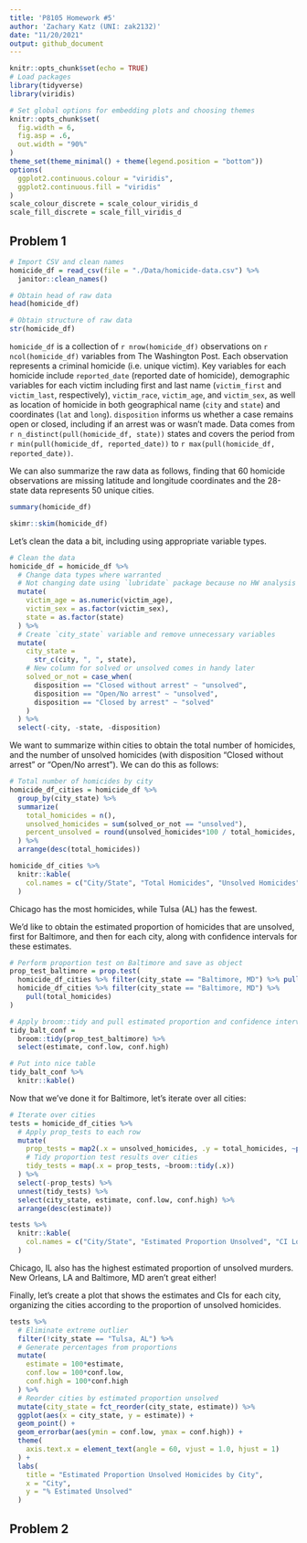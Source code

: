 ```yaml
---
title: 'P8105 Homework #5'
author: 'Zachary Katz (UNI: zak2132)'
date: "11/20/2021"
output: github_document
---
```


```r
knitr::opts_chunk$set(echo = TRUE)
# Load packages
library(tidyverse)
library(viridis)

# Set global options for embedding plots and choosing themes
knitr::opts_chunk$set(
  fig.width = 6,
  fig.asp = .6,
  out.width = "90%"
)
theme_set(theme_minimal() + theme(legend.position = "bottom"))
options(
  ggplot2.continuous.colour = "viridis",
  ggplot2.continuous.fill = "viridis"
)
scale_colour_discrete = scale_colour_viridis_d
scale_fill_discrete = scale_fill_viridis_d
```

## Problem 1

```r
# Import CSV and clean names
homicide_df = read_csv(file = "./Data/homicide-data.csv") %>% 
  janitor::clean_names()

# Obtain head of raw data
head(homicide_df)

# Obtain structure of raw data
str(homicide_df)
```

`homicide_df` is a collection of `r nrow(homicide_df)` observations on `r ncol(homicide_df)` variables from The Washington Post. Each observation represents a criminal homicide (i.e. unique victim). Key variables for each homicide include `reported_date` (reported date of homicide), demographic variables for each victim including first and last name (`victim_first` and `victim_last`, respectively), `victim_race`, `victim_age`, and `victim_sex`, as well as location of homicide in both geographical name (`city` and `state`) and coordinates (`lat` and `long`). `disposition` informs us whether a case remains open or closed, including if an arrest was or wasn't made. Data comes from `r n_distinct(pull(homicide_df, state))` states and covers the period from `r min(pull(homicide_df, reported_date))` to `r max(pull(homicide_df, reported_date))`.

We can also summarize the raw data as follows, finding that 60 homicide observations are missing latitude and longitude coordinates and the 28-state data represents 50 unique cities.

```r
summary(homicide_df)

skimr::skim(homicide_df)
```

Let's clean the data a bit, including using appropriate variable types.

```r
# Clean the data
homicide_df = homicide_df %>% 
  # Change data types where warranted
  # Not changing date using `lubridate` package because no HW analysis requires date var
  mutate(
    victim_age = as.numeric(victim_age),
    victim_sex = as.factor(victim_sex),
    state = as.factor(state)
  ) %>% 
  # Create `city_state` variable and remove unnecessary variables
  mutate(
    city_state = 
      str_c(city, ", ", state),
    # New column for solved or unsolved comes in handy later
    solved_or_not = case_when(
      disposition == "Closed without arrest" ~ "unsolved",
      disposition == "Open/No arrest" ~ "unsolved",
      disposition == "Closed by arrest" ~ "solved"
    )
  ) %>% 
  select(-city, -state, -disposition)
```

We want to summarize within cities to obtain the total number of homicides, and the number of unsolved homicides (with disposition "Closed without arrest" or "Open/No arrest"). We can do this as follows:

```r
# Total number of homicides by city
homicide_df_cities = homicide_df %>% 
  group_by(city_state) %>% 
  summarize(
    total_homicides = n(),
    unsolved_homicides = sum(solved_or_not == "unsolved"),
    percent_unsolved = round(unsolved_homicides*100 / total_homicides, 1)
  ) %>% 
  arrange(desc(total_homicides))

homicide_df_cities %>% 
  knitr::kable(
    col.names = c("City/State", "Total Homicides", "Unsolved Homicides", "% Unsolved")
  )
```

Chicago has the most homicides, while Tulsa (AL) has the fewest.

We'd like to obtain the estimated proportion of homicides that are unsolved, first for Baltimore, and then for each city, along with confidence intervals for these estimates.

```r
# Perform proportion test on Baltimore and save as object
prop_test_baltimore = prop.test(
  homicide_df_cities %>% filter(city_state == "Baltimore, MD") %>% pull(unsolved_homicides),
  homicide_df_cities %>% filter(city_state == "Baltimore, MD") %>% 
    pull(total_homicides)
)

# Apply broom::tidy and pull estimated proportion and confidence intervals
tidy_balt_conf = 
  broom::tidy(prop_test_baltimore) %>% 
  select(estimate, conf.low, conf.high)

# Put into nice table
tidy_balt_conf %>% 
  knitr::kable()
```

Now that we've done it for Baltimore, let's iterate over all cities:

```r
# Iterate over cities
tests = homicide_df_cities %>% 
  # Apply prop_tests to each row
  mutate(
    prop_tests = map2(.x = unsolved_homicides, .y = total_homicides, ~prop.test(x = .x, n = .y)),
    # Tidy proportion test results over cities
    tidy_tests = map(.x = prop_tests, ~broom::tidy(.x))
  ) %>% 
  select(-prop_tests) %>% 
  unnest(tidy_tests) %>% 
  select(city_state, estimate, conf.low, conf.high) %>% 
  arrange(desc(estimate))

tests %>% 
  knitr::kable(
    col.names = c("City/State", "Estimated Proportion Unsolved", "CI Lower Bound", "CI Upper Bound")
  )
```

Chicago, IL also has the highest estimated proportion of unsolved murders. New Orleans, LA and Baltimore, MD aren't great either!

Finally, let's create a plot that shows the estimates and CIs for each city, organizing the cities according to the proportion of unsolved homicides.

```r
tests %>% 
  # Eliminate extreme outlier
  filter(!city_state == "Tulsa, AL") %>% 
  # Generate percentages from proportions
  mutate(
    estimate = 100*estimate,
    conf.low = 100*conf.low,
    conf.high = 100*conf.high
  ) %>% 
  # Reorder cities by estimated proportion unsolved
  mutate(city_state = fct_reorder(city_state, estimate)) %>% 
  ggplot(aes(x = city_state, y = estimate)) + 
  geom_point() + 
  geom_errorbar(aes(ymin = conf.low, ymax = conf.high)) + 
  theme(
    axis.text.x = element_text(angle = 60, vjust = 1.0, hjust = 1)
  ) + 
  labs(
    title = "Estimated Proportion Unsolved Homicides by City",
    x = "City",
    y = "% Estimated Unsolved"
  )
```

## Problem 2

